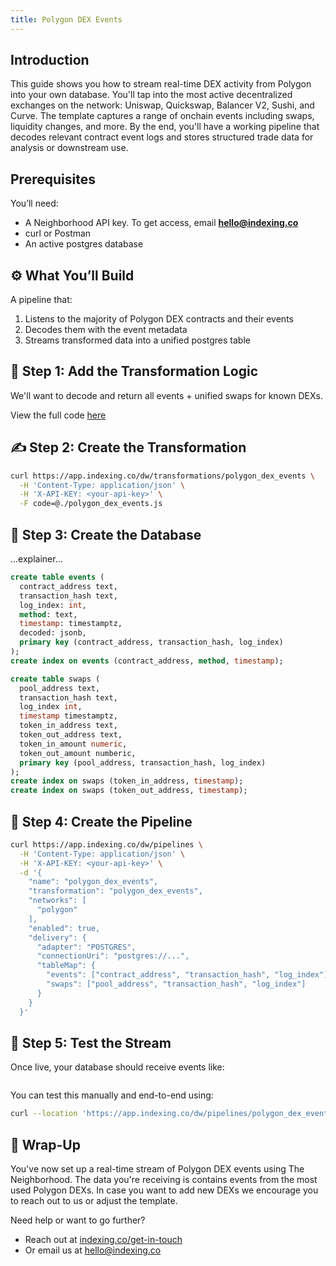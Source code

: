 ```yaml
---
title: Polygon DEX Events
---
```


## Introduction

This guide shows you how to stream real-time DEX activity from Polygon into your own database. You'll tap into the most active decentralized exchanges on the network: Uniswap, Quickswap, Balancer V2, Sushi, and Curve. The template captures a range of onchain events including swaps, liquidity changes, and more. By the end, you'll have a working pipeline that decodes relevant contract event logs and stores structured trade data for analysis or downstream use.

## Prerequisites

You’ll need:

- A Neighborhood API key. To get access, email [**hello@indexing.co**](mailto:hello@indexing.co)
- curl or Postman
- An active postgres database

## ⚙️ What You’ll Build

A pipeline that:

1. Listens to the majority of Polygon DEX contracts and their events
2. Decodes them with the event metadata
3. Streams transformed data into a unified postgres table

## 🔄 Step 1: Add the Transformation Logic

We'll want to decode and return all events + unified swaps for known DEXs.

View the full code [here](https://github.com/indexing-co/docs/blob/main/examples/transformations/polygon_dex_events.js)

## ✍️ Step 2: Create the Transformation

```bash
curl https://app.indexing.co/dw/transformations/polygon_dex_events \
  -H 'Content-Type: application/json' \
  -H 'X-API-KEY: <your-api-key>' \
  -F code=@./polygon_dex_events.js
```

## 💽 Step 3: Create the Database

...explainer...

```sql
create table events (
  contract_address text,
  transaction_hash text,
  log_index: int,
  method: text,
  timestamp: timestamptz,
  decoded: jsonb,
  primary key (contract_address, transaction_hash, log_index)
);
create index on events (contract_address, method, timestamp);

create table swaps (
  pool_address text,
  transaction_hash text,
  log_index int,
  timestamp timestamptz,
  token_in_address text,
  token_out_address text,
  token_in_amount numeric,
  token_out_amount numberic,
  primary key (pool_address, transaction_hash, log_index)
);
create index on swaps (token_in_address, timestamp);
create index on swaps (token_out_address, timestamp);
```

## 🔗 Step 4: Create the Pipeline

```bash
curl https://app.indexing.co/dw/pipelines \
  -H 'Content-Type: application/json' \
  -H 'X-API-KEY: <your-api-key>' \
  -d '{
    "name": "polygon_dex_events",
    "transformation": "polygon_dex_events",
    "networks": [
      "polygon"
    ],
    "enabled": true,
    "delivery": {
      "adapter": "POSTGRES",
      "connectionUri": "postgres://...",
      "tableMap": {
        "events": ["contract_address", "transaction_hash", "log_index"],
        "swaps": ["pool_address", "transaction_hash", "log_index"]
      }
    }
  }'
```

## 🥺 Step 5: Test the Stream

Once live, your database should receive events like:

```json
```

You can test this manually and end-to-end using:

```bash
curl --location 'https://app.indexing.co/dw/pipelines/polygon_dex_events/test/polygon/XXX' -H 'X-API-KEY: <your-api-key>'
```

## 🚀 Wrap-Up

You've now set up a real-time stream of Polygon DEX events using The Neighborhood. The data you're receiving is contains events from the most used Polygon DEXs. In case you want to add new DEXs we encourage you to reach out to us or adjust the template.

Need help or want to go further?

- Reach out at [indexing.co/get-in-touch](https://www.indexing.co/get-in-touch)
- Or email us at [hello@indexing.co](mailto:hello@indexing.co)
